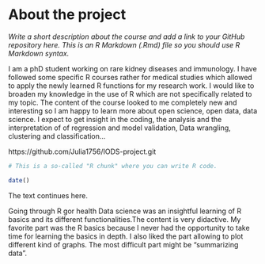 
# About the project

*Write a short description about the course and add a link to your GitHub repository here. This is an R Markdown (.Rmd) file so you should use R Markdown syntax.*

I am a phD student working on rare kidney diseases and immunology. I have followed some specific R courses rather for medical studies which allowed to apply the newly learned R functions for my research work. I would like to broaden my knowledge in the use of R which are not specifically related to my topic. The content of the course looked to me completely new and interesting so I am happy to learn more about open science, open data,  data science. I expect to get insight in the coding, the analysis and the interpretation of of regression and model validation, Data wrangling, clustering and classification...

https://github.com/Julia1756/IODS-project.git

```r
# This is a so-called "R chunk" where you can write R code.

date()

```
The text continues here.


Going through R gor health Data science was an insightful learning of R basics and its different functionalities.The content is very didactive. My favorite part was the R basics because I never had the opportunity to take time for learning the basics in depth. I also liked the part allowing to plot different kind of graphs. The most difficult part might be "summarizing data".
